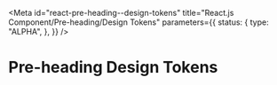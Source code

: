 <!-- @license CC0-1.0 -->


<Meta
  id="react-pre-heading--design-tokens"
  title="React.js Component/Pre-heading/Design Tokens"
  parameters={{
    status: {
      type: "ALPHA",
    },
  }}
/>

# Pre-heading Design Tokens

<ComponentTokensSection tokens={tokens} definition={tokensDefinition} component="utrecht-pre-heading" />

